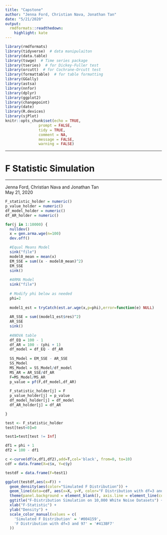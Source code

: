 ---
title: "Capstone"
author: "Jenna Ford, Christian Nava, Jonathan Tan"
date: "5/21/2020"
output:
  rmdformats::readthedown:
    highlight: kate
---

```{r setup, include=FALSE}
library(rmdformats)
library(tidyverse)  # data manipulaiton
library(data.table)
library(tswge)  # Time series package
library(tseries)  # for Dickey-Fuller test 
library(orcutt)  # for Cochrane-Orcutt test
library(formattable)  # for table formatting
library(GGally)
library(astsa)
library(nnfor)
library(dplyr)
library(ggplot2)
library(changepoint)
library(date)
library(R.devices)
library(sjPlot)
knitr::opts_chunk$set(echo = TRUE,
               prompt = FALSE,
               tidy = TRUE,
               comment = NA,
               message = FALSE,
               warning = FALSE)
```

***
# F Statistic Simulation
***
Jenna Ford, Christian Nava and Jonathan Tan  
May 21, 2020

```{r}
F_statistic_holder = numeric()
p_value_holder = numeric()
df_model_holder = numeric()
df_AR_holder = numeric()

for(j in 1:10000) {
  nulldev()
  x = gen.arma.wge(n=100)
  dev.off()

  #Equal Means Model
  sink("file")
  model0_mean = mean(x)
  EM_SSE = sum((x - model0_mean)^2)
  EM_SSE
  sink()
  
  #ARMA Model
  sink("file")
  
  # Modify phi below as needed
  phi=2
  
  model1_est = tryCatch(est.ar.wge(x,p=phi),error=function(e) NULL)
  
  AR_SSE = sum((model1_est$res)^2)
  AR_SSE
  sink()
 
  #ANOVA table
  df_EQ = 100 - 1
  df_AR = 100 - (phi + 1)
  df_model = df_EQ - df_AR
  
  SS_Model = EM_SSE - AR_SSE
  SS_Model
  MS_Model = SS_Model/df_model
  MS_AR = AR_SSE/df_AR
  F=MS_Model/MS_AR
  p_value = pf(F,df_model,df_AR)
  
  F_statistic_holder[j] = F
  p_value_holder[j] = p_value
  df_model_holder[j] = df_model
  df_AR_holder[j] = df_AR

}

test <- F_statistic_holder
test[test<0]=0

test1=test[test != Inf]

df1 = phi + 1
df2 = 100 - df1

c <-curve(df(x,df1,df2),add=T,col='black', from=0, to=10)
cdf = data.frame(X=c$x, Y=c$y)

testdf = data.frame(F=test1)

ggplot(testdf,aes(x=F)) +
  geom_density(aes(color="Simulated F Distribution")) +
  geom_line(data=cdf, aes(x=X, y=Y, color="F Distribution with df=3 and 97")) +
  theme(panel.background = element_blank(), axis.line = element_line(colour = "black"), legend.title = element_blank(), legend.position = c(.8,.9)) +
  ggtitle("F-Distribution Simulation on 10,000 White Noise Datasets") +
  xlab("F-Statistic") +
  ylab("Density") +
  scale_color_manual(values = c(
    'Simulated F Distribution' = '#004159',
    'F Distribution with df=3 and 97' = '#413BF7'
  )) 
```


